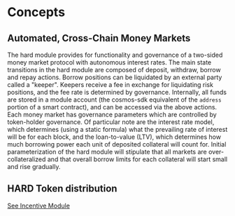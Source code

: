 

# Concepts

## Automated, Cross-Chain Money Markets

The hard module provides for functionality and governance of a two-sided money market protocol with autonomous interest rates. The main state transitions in the hard module are composed of deposit, withdraw, borrow and repay actions. Borrow positions can be liquidated by an external party called a "keeper". Keepers receive a fee in exchange for liquidating risk positions, and the fee rate is determined by governance. Internally, all funds are stored in a module account (the cosmos-sdk equivalent of the `address` portion of a smart contract), and can be accessed via the above actions. Each money market has governance parameters which are controlled by token-holder governance. Of particular note are the interest rate model, which determines (using a static formula) what the prevailing rate of interest will be for each block, and the loan-to-value (LTV), which determines how much borrowing power each unit of deposited collateral will count for. Initial parameterization of the hard module will stipulate that all markets are over-collateralized and that overall borrow limits for each collateral will start small and rise gradually.

## HARD Token distribution

[See Incentive Module](../../incentive/spec/01_concepts.md)


